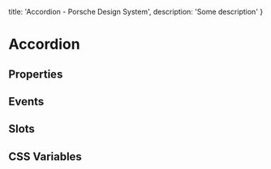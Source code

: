 
  title: 'Accordion - Porsche Design System',
  description: 'Some description'
}

# Accordion <ComponentStatus tagName="p-accordion"></ComponentStatus>

## Properties

<ComponentMetaProps tagName="p-accordion"></ComponentMetaProps>

## Events

<ComponentMetaEvents tagName="p-accordion"></ComponentMetaEvents>

## Slots

<ComponentMetaSlots tagName="p-accordion"></ComponentMetaSlots>

## CSS Variables

<ComponentMetaCssVariables tagName="p-accordion"></ComponentMetaCssVariables>